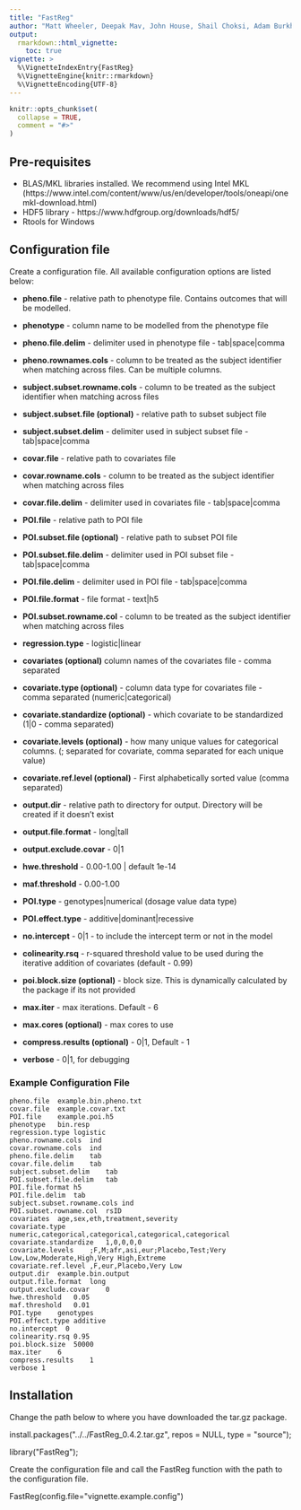 ---
title: "FastReg"
author: "Matt Wheeler, Deepak Mav, John House, Shail Choksi, Adam Burkholder"
output: 
  rmarkdown::html_vignette:
    toc: true
vignette: >
  %\VignetteIndexEntry{FastReg}
  %\VignetteEngine{knitr::rmarkdown}
  %\VignetteEncoding{UTF-8}
---

```{r, include = FALSE}
knitr::opts_chunk$set(
  collapse = TRUE,
  comment = "#>"
)
```

## Pre-requisites

-   BLAS/MKL libraries installed. We recommend using Intel MKL (https://www.intel.com/content/www/us/en/developer/tools/oneapi/onemkl-download.html)
-   HDF5 library - https://www.hdfgroup.org/downloads/hdf5/
-   Rtools for Windows

## Configuration file

Create a configuration file. All available configuration options are listed below:

-   **pheno.file** - relative path to phenotype file. Contains outcomes that will be modelled.

-   **phenotype** - column name to be modelled from the phenotype file

-   **pheno.file.delim** - delimiter used in phenotype file - tab\|space\|comma

-   **pheno.rownames.cols** - column to be treated as the subject identifier when matching across files. Can be multiple columns.

-   **subject.subset.rowname.cols** - column to be treated as the subject identifier when matching across files

-   **subject.subset.file (optional)** - relative path to subset subject file

-   **subject.subset.delim** - delimiter used in subject subset file - tab\|space\|comma

-   **covar.file** - relative path to covariates file

-   **covar.rowname.cols** - column to be treated as the subject identifier when matching across files

-   **covar.file.delim** - delimiter used in covariates file - tab\|space\|comma

-   **POI.file** - relative path to POI file

-   **POI.subset.file (optional)** - relative path to subset POI file

-   **POI.subset.file.delim** - delimiter used in POI subset file - tab\|space\|comma

-   **POI.file.delim** - delimiter used in POI file - tab\|space\|comma

-   **POI.file.format** - file format - text\|h5

-   **POI.subset.rowname.col** - column to be treated as the subject identifier when matching across files

-   **regression.type** - logistic\|linear

-   **covariates (optional)** column names of the covariates file - comma separated

-   **covariate.type (optional)** - column data type for covariates file - comma separated (numeric\|categorical)

-   **covariate.standardize (optional)** - which covariate to be standardized (1\|0 - comma separated)

-   **covariate.levels (optional)** - how many unique values for categorical columns. (; separated for covariate, comma separated for each unique value)

-   **covariate.ref.level (optional)** - First alphabetically sorted value (comma separated)

-   **output.dir** - relative path to directory for output. Directory will be created if it doesn't exist

-   **output.file.format** - long\|tall

-   **output.exclude.covar** - 0\|1

-   **hwe.threshold** - 0.00-1.00 \| default 1e-14

-   **maf.threshold** - 0.00-1.00

-   **POI.type** - genotypes\|numerical (dosage value data type)

-   **POI.effect.type** - additive\|dominant\|recessive

-   **no.intercept** - 0\|1 - to include the intercept term or not in the model

-   **colinearity.rsq** - r-squared threshold value to be used during the iterative addition of covariates (default - 0.99)

-   **poi.block.size (optional)** - block size. This is dynamically calculated by the package if its not provided

-   **max.iter** - max iterations. Default - 6

-   **max.cores (optional)** - max cores to use

-   **compress.results (optional)** - 0\|1, Default - 1

-   **verbose** - 0\|1, for debugging

### Example Configuration File

    pheno.file  example.bin.pheno.txt
    covar.file  example.covar.txt
    POI.file    example.poi.h5
    phenotype   bin.resp
    regression.type logistic
    pheno.rowname.cols  ind
    covar.rowname.cols  ind
    pheno.file.delim    tab
    covar.file.delim    tab
    subject.subset.delim    tab
    POI.subset.file.delim   tab
    POI.file.format h5
    POI.file.delim  tab
    subject.subset.rowname.cols ind
    POI.subset.rowname.col  rsID
    covariates  age,sex,eth,treatment,severity
    covariate.type  numeric,categorical,categorical,categorical,categorical
    covariate.standardize   1,0,0,0,0
    covariate.levels    ;F,M;afr,asi,eur;Placebo,Test;Very Low,Low,Moderate,High,Very High,Extreme
    covariate.ref.level ,F,eur,Placebo,Very Low
    output.dir  example.bin.output
    output.file.format  long
    output.exclude.covar    0
    hwe.threshold   0.05
    maf.threshold   0.01
    POI.type    genotypes
    POI.effect.type additive
    no.intercept  0
    colinearity.rsq 0.95
    poi.block.size  50000
    max.iter    6
    compress.results    1
    verbose 1

## Installation

Change the path below to where you have downloaded the tar.gz package.

install.packages(\"../../FastReg_0.4.2.tar.gz\", repos = NULL, type = \"source\");

library(\"FastReg\");

Create the configuration file and call the FastReg function with the path to the configuration file.

FastReg(config.file=\"vignette.example.config\")

